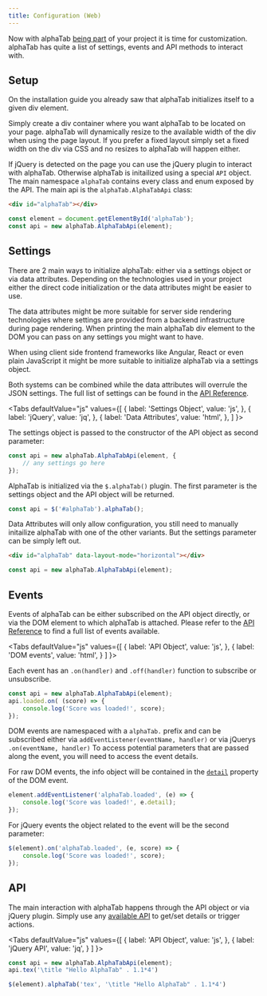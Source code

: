```yaml
---
title: Configuration (Web)
---
```


Now with alphaTab [being part](/docs/getting-started/installation-web) of your project it is time for customization.
alphaTab has quite a list of settings, events and API methods to interact with.

## Setup

On the installation guide you already saw that alphaTab initializes itself to a given div element. 

Simply create a div container where you want alphaTab to be located on your page. alphaTab will dynamically resize
to the available width of the div when using the page layout. If you prefer a fixed layout simply set a fixed width on the div via CSS
and no resizes to alphaTab will happen either. 

If jQuery is detected on the page you can use the jQuery plugin to interact with alphaTab. Otherwise alphaTab is initailized using a special `API`
object. The main namespace `alphaTab` contains every class and enum exposed by the API. The main api is the `alphaTab.AlphaTabApi`
class:

```html
<div id="alphaTab"></div>
```
```js
const element = document.getElementById('alphaTab');
const api = new alphaTab.AlphaTabApi(element);
```

## Settings

There are 2 main ways to initialize alphaTab: either via a settings object or via data attributes. 
Depending on the technologies used in your project either the direct code initialization or the data attributes might be easier to use. 

The data attributes might be more suitable for server side rendering technologies where settings are provided from a backend infrastructure
during page rendering. When printing the main alphaTab div element to the DOM you can pass on any settings you might want to have. 

When using client side frontend frameworks like Angular, React or even plain JavaScript it might be more suitable to initialize alphaTab
via a settings object. 

Both systems can be combined while the data attributes will overrule the JSON settings. 
The full list of settings can be found in the [API Reference](/docs/reference/settings/). 


<Tabs
  defaultValue="js"
  values={[
    { label: 'Settings Object', value: 'js', },
    { label: 'jQuery', value: 'jq', },
    { label: 'Data Attributes', value: 'html', },
  ]
}>
<TabItem value="js">

The settings object is passed to the constructor of the API object as second parameter: 

```js
const api = new alphaTab.AlphaTabApi(element, {
    // any settings go here    
});
```

</TabItem>
<TabItem value="jq">

AlphaTab is initialized via the `$.alphaTab()` plugin. The first parameter is the settings object and the API object will be returned. 

```js
const api = $('#alphaTab').alphaTab();
```

</TabItem>
<TabItem value="html">

Data Attributes will only allow configuration, you still need to manually initailize alphaTab with one of the other variants. 
But the settings parameter can be simply left out. 

```html
<div id="alphaTab" data-layout-mode="horizontal"></div>
```
```js
const api = new alphaTab.AlphaTabApi(element);
```

</TabItem>
</Tabs>

## Events

Events of alphaTab can be either subscribed on the API object directly, or via the DOM element to which alphaTab is attached. 
Please refer to the [API Reference](http://localhost:3000/docs/reference/events) to find a full list of events available.

<Tabs
  defaultValue="js"
  values={[
    { label: 'API Object', value: 'js', },
    { label: 'DOM events', value: 'html', }
  ]
}>
<TabItem value="js">

Each event has an `.on(handler)` and `.off(handler)` function to subscribe or unsubscribe. 

```js
const api = new alphaTab.AlphaTabApi(element);
api.loaded.on( (score) => {
    console.log('Score was loaded!', score);
});
```

</TabItem>
<TabItem value="html">

DOM events are namespaced with a `alphaTab.` prefix and can be subscribed either via `addEventListener(eventName, handler)` or via jQuerys `.on(eventName, handler)`
To access potential parameters that are passed along the event, you will need to access the event details. 

For raw DOM events, the info object will be contained in the [`detail`](https://developer.mozilla.org/en-US/docs/Web/API/CustomEvent/detail) property of the DOM event. 

```js
element.addEventListener('alphaTab.loaded', (e) => {
    console.log('Score was loaded!', e.detail);
});
```

For jQuery events the object related to the event will be the second parameter: 

```js
$(element).on('alphaTab.loaded', (e, score) => {
    console.log('Score was loaded!', score);
});
```

</TabItem>
</Tabs>

## API

The main interaction with alphaTab happens through the API object or via jQuery plugin. 
Simply use any [available API](docs/reference/api) to get/set details or trigger actions. 

<Tabs
  defaultValue="js"
  values={[
    { label: 'API Object', value: 'js', },
    { label: 'jQuery API', value: 'jq', }
  ]
}>
<TabItem value="js">

```js
const api = new alphaTab.AlphaTabApi(element);
api.tex('\title "Hello AlphaTab" . 1.1*4')
```

</TabItem>
<TabItem value="jq">

```js
$(element).alphaTab('tex', '\title "Hello AlphaTab" . 1.1*4')
```

</TabItem>

</Tabs>